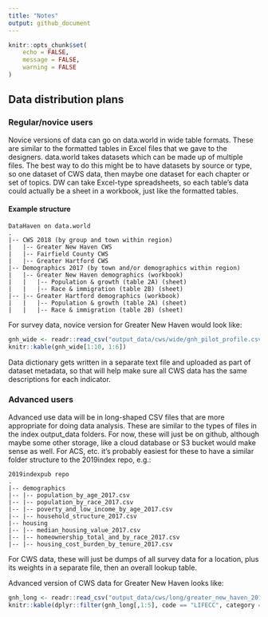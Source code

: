 ```yaml
---
title: "Notes"
output: github_document
---
```


```r
knitr::opts_chunk$set(
	echo = FALSE,
	message = FALSE,
	warning = FALSE
)
```

## Data distribution plans

### Regular/novice users

Novice versions of data can go on data.world in wide table formats. These are similar to the formatted tables in Excel files that we gave to the designers. data.world takes datasets which can be made up of multiple files. The best way to do this might be to have datasets by source or type, so one dataset of CWS data, then maybe one dataset for each chapter or set of topics. DW can take Excel-type spreadsheets, so each table's data could actually be a sheet in a workbook, just like the formatted tables.

#### Example structure

```
DataHaven on data.world
.
|-- CWS 2018 (by group and town within region)
|   |-- Greater New Haven CWS
|   |-- Fairfield County CWS
|   |-- Greater Hartford CWS
|-- Demographics 2017 (by town and/or demographics within region)
|   |-- Greater New Haven demographics (workbook)
|   |   |-- Population & growth (table 2A) (sheet)
|   |   |-- Race & immigration (table 2B) (sheet)
|-- |-- Greater Hartford demographics (workbook)
|   |   |-- Population & growth (table 2A) (sheet)
|   |   |-- Race & immigration (table 2B) (sheet)
```

For survey data, novice version for Greater New Haven would look like:

```r
gnh_wide <- readr::read_csv("output_data/cws/wide/gnh_pilot_profile.csv")
knitr::kable(gnh_wide[1:10, 1:6])
```

Data dictionary gets written in a separate text file and uploaded as part of dataset metadata, so that will help make sure all CWS data has the same descriptions for each indicator.

### Advanced users

Advanced use data will be in long-shaped CSV files that are more appropriate for doing data analysis. These are similar to the types of files in the index output_data folders. For now, these will just be on github, although maybe some other storage, like a cloud database or S3 bucket would make sense as well. For ACS, etc. it's probably easiest for these to have a similar folder structure to the 2019index repo, e.g.:

```
2019indexpub repo
.
|-- demographics
|-- |-- population_by_age_2017.csv
|-- |-- population_by_race_2017.csv
|-- |-- poverty_and_low_income_by_age_2017.csv
|-- |-- household_structure_2017.csv
|-- housing
|-- |-- median_housing_value_2017.csv
|-- |-- homeownership_total_and_by_race_2017.csv
|-- |-- housing_cost_burden_by_tenure_2017.csv
```

For CWS data, these will just be dumps of all survey data for a location, plus its weights in a separate file, then an overall lookup table.

Advanced version of CWS data for Greater New Haven looks like:

```r
gnh_long <- readr::read_csv("output_data/cws/long/greater_new_haven_2018_cws_data.csv")
knitr::kable(dplyr::filter(gnh_long[,1:5], code == "LIFECC", category == "Gender"))
```

